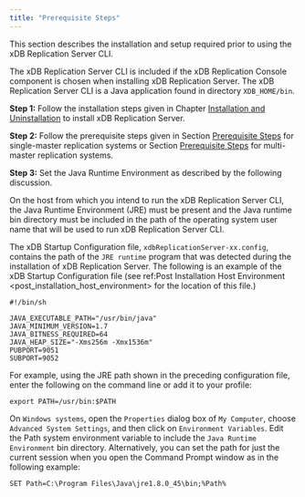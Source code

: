 ```yaml
---
title: "Prerequisite Steps"
---
```


<div id="prereq_steps" class="registered_link"></div>

This section describes the installation and setup required prior to using the xDB Replication Server CLI.

The xDB Replication Server CLI is included if the xDB Replication Console component is chosen when installing xDB Replication Server. The xDB Replication Server CLI is a Java application found in directory `XDB_HOME/bin`.

**Step 1:** Follow the installation steps given in Chapter [Installation and Uninstallation](../03_installation/#installation) to install xDB Replication Server.

**Step 2:** Follow the prerequisite steps given in Section [Prerequisite Steps](#prerequisite-steps) for single-master replication systems or Section [Prerequisite Steps](../05_smr_operation/01_prerequisites/#prerequisites) for multi-master replication systems.

**Step 3:** Set the Java Runtime Environment as described by the following discussion.

On the host from which you intend to run the xDB Replication Server CLI, the Java Runtime Environment (JRE) must be present and the Java runtime bin directory must be included in the path of the operating system user name that will be used to run xDB Replication Server CLI.

The xDB Startup Configuration file, `xdbReplicationServer-xx.config`, contains the path of the `JRE runtime` program that was detected during the installation of xDB Replication Server. The following is an example of the xDB Startup Configuration file (see ref:<span class="title-ref">Post Installation Host Environment &lt;post_installation_host_environment></span> for the location of this file.)

```text
#!/bin/sh

JAVA_EXECUTABLE_PATH="/usr/bin/java"
JAVA_MINIMUM_VERSION=1.7
JAVA_BITNESS_REQUIRED=64
JAVA_HEAP_SIZE="-Xms256m -Xmx1536m"
PUBPORT=9051
SUBPORT=9052
```

For example, using the JRE path shown in the preceding configuration file, enter the following on the command line or add it to your profile:

`export PATH=/usr/bin:$PATH`

On `Windows systems`, open the `Properties` dialog box of `My Computer`, choose `Advanced System Settings`, and then click on `Environment Variables`. Edit the Path system environment variable to include the `Java Runtime Environment` bin directory. Alternatively, you can set the path for just the current session when you open the Command Prompt window as in the following example:

`SET Path=C:\Program Files\Java\jre1.8.0_45\bin;%Path%`
